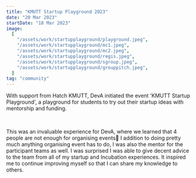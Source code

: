 ```yaml
---
title: "KMUTT Startup Playground 2023"
date: "20 Mar 2023"
startDate: "18 Mar 2023"
image:
  [
    "/assets/work/startupplayground/playground.jpeg",
    "/assets/work/startupplayground/mc1.jpeg",
    "/assets/work/startupplayground/mc2.jpeg",
    "/assets/work/startupplayground/regis.jpeg",
    "/assets/work/startupplayground/sgroup.jpeg",
    "/assets/work/startupplayground/grouppitch.jpeg",
  ]
tag: "community"
---
```


With support from Hatch KMUTT, DevA initiated the event 'KMUTT Startup Playground',
a playground for students to try out their startup ideas with mentorship and funding.

&nbsp;

This was an invaluable experience for DevA, where we learned that 4 people are not enough
for organising events🥲 I addition to doing pretty much anything organising event has to do,
I was also the mentor for the participant teams as well. I was surprised I was able to give
decent advice to the team from all of my startup and Incubation experiences.
It inspired me to continue improving myself so that I can share my knowledge to others.
